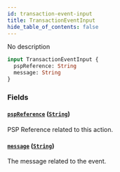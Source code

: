 ```yaml
---
id: transaction-event-input
title: TransactionEventInput
hide_table_of_contents: false
---
```


No description

```graphql
input TransactionEventInput {
  pspReference: String
  message: String
}
```

### Fields

#### [`pspReference`](#) ([`String`](../../../developer/api-reference/scalars/string))

PSP Reference related to this action.

#### [`message`](#) ([`String`](../../../developer/api-reference/scalars/string))

The message related to the event.
